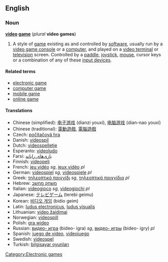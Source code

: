 ==English==
===Noun===
'''[[video]] [[game]]''' (''plural'' '''video games''')
#A style of [[game]] existing as and controlled by [[software]], usually run by a [[video game console]] or a [[computer]], and played on a [[video terminal]] or [[television]] screen.  Controlled by a [[paddle]], [[joystick]], [[mouse]], cursor keys or a combination of any of these [[input devices]].

==== Related terms ====
*[[electronic game]]
*[[computer game]]
*[[mobile game]]
*[[online game]]

==== Translations ====
*Chinese (simplified): [[电子游戏]] (dianzi youxí), [[电脑游戏]] (dian-nao youxí)
*Chinese (traditional): [[電動遊戲]], [[電腦遊戲]]
*Czech: [[počítačová hra]]
*Danish: [[videospil]]
*Dutch: [[videospelletje]]
*Esperanto: [[videoludo]]
*Farsi: [[بازی‌های رایانه‌]]
*Finnish: [[videopeli]]
*French: [[jeu vidéo]] ''sg'', [[jeux vidéo]] ''pl''
*German: [[videospiel]] ''sg'', [[videospiele]] ''pl''
*Greek: [[τηλεοπτικό παιχνίδι]] ''sg'', [[τηλεοπτικά παιχνίδια]] ''pl''
*Hebrew: [[משחק מחשב]]
*Italian: [[videogioco]] ''sg'', [[videogiochi]] ''pl''
*Japanese: [[テレビゲーム]] (terebi geimu)
*Korean: [[비디오 게임]] (bidio geim)
*Latin: [[ludus electronicus]], [[ludus visualis]]
*Lithuanian: [[video žaidimai]]
*Norwegian: [[videospill]]
*Polish: [[gra wideo]]
*Russian: [[видео- игра]] (bideo- igra) ''sg'', [[видео- игры]] (bideo- igry) ''pl''
*Spanish: [[juego de video]], [[videojuego]]
*Swedish: [[videospel]]
*Turkish: [[bilgisayar oyunları]]

[[Category:Electronic games]]